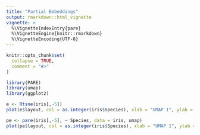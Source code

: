 ```yaml
---
title: "Partial Embeddings"
output: rmarkdown::html_vignette
vignette: >
  %\VignetteIndexEntry{pare}
  %\VignetteEngine{knitr::rmarkdown}
  %\VignetteEncoding{UTF-8}
---
```


```r
knitr::opts_chunk$set(
  collapse = TRUE,
  comment = "#>"
)
```

```r
library(PARE)
library(umap)
library(ggplot2)

e <- Rtsne(iris[,-5])
plot(e$layout, col = as.integer(iris$Species), xlab = "UMAP 1", ylab = "UMAP 2")

pe <- pare(iris[,-5], ~ Species, data = iris, umap)
plot(pe$layout, col = as.integer(iris$Species), xlab = "UMAP 1", ylab = "UMAP 2")
```
